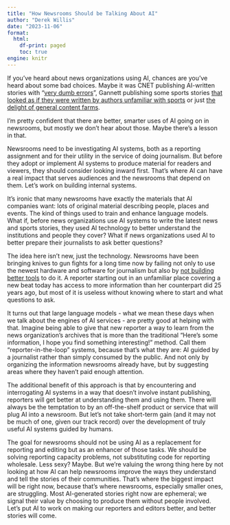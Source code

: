 ```yaml
---
title: "How Newsrooms Should be Talking About AI"
author: "Derek Willis"
date: "2023-11-06"
format:
  html:
    df-print: paged
    toc: true
engine: knitr
---
```


If you've heard about news organizations using AI, chances are you've heard about some bad choices. Maybe it was CNET publishing AI-written stories with "[very dumb errors](https://futurism.com/cnet-ai-errors)", Gannett publishing some sports stories [that looked as if they were written by authors unfamiliar with sports](https://www.businessinsider.com/gannett-pauses-ai-written-articles-after-social-media-mockery-2023-8) or just [the delight of general content farms](https://www.newsguardtech.com/special-reports/newsbots-ai-generated-news-websites-proliferating/).

I'm pretty confident that there are better, smarter uses of AI going on in newsrooms, but mostly we don't hear about those. Maybe there's a lesson in that.

Newsrooms need to be investigating AI systems, both as a reporting assignment and for their utility in the service of doing journalism. But before they adopt or implement AI systems to produce material for readers and viewers, they should consider looking inward first. That's where AI can have a real impact that serves audiences and the newsrooms that depend on them. Let's work on building internal systems.

It's ironic that many newsrooms have exactly the materials that AI companies want: lots of original material describing people, places and events. The kind of things used to train and enhance language models. What if, before news organizations use AI systems to write the latest news and sports stories, they used AI technology to better understand the institutions and people they cover? What if news organizations used AI to better prepare their journalists to ask better questions?

The idea here isn't new, just the technology. Newsrooms have been bringing knives to gun fights for a long time now by failing not only to use the newest hardware and software for journalism but also by [not building better tools](https://thescoop.org/thefix/better-tools/) to do it. A reporter starting out in an unfamiliar place covering a new beat today has access to more information than her counterpart did 25 years ago, but most of it is useless without knowing where to start and what questions to ask.

It turns out that large language models - what we mean these days when we talk about the engines of AI services - are pretty good at helping with that. Imagine being able to give that new reporter a way to learn from the news organization's archives that is more than the traditional "Here's some information, I hope you find something interesting!" method. Call them "reporter-in-the-loop" systems, because that's what they are: AI guided by a journalist rather than simply consumed by the public. And not only by organizing the information newsrooms already have, but by suggesting areas where they haven't paid enough attention.

The additional benefit of this approach is that by encountering and interrogating AI systems in a way that doesn't involve instant publishing, reporters will get better at understanding them and using them. There will always be the temptation to by an off-the-shelf product or service that will plug AI into a newsroom. But let's not take short-term gain (and it may not be much of one, given our track record) over the development of truly useful AI systems guided by humans.

The goal for newsrooms should not be using AI as a replacement for reporting and editing but as an enhancer of those tasks. We should be solving reporting capacity problems, not substituting code for reporting wholesale. Less sexy? Maybe. But we're valuing the wrong thing here by not looking at how AI can help newsrooms improve the ways they understand and tell the stories of their communities. That's where the biggest impact will be right now, because that's where newsrooms, especially smaller ones, are struggling. Most AI-generated stories right now are ephemeral; we signal their value by choosing to produce them without people involved. Let's put AI to work on making our reporters and editors better, and better stories will come.
